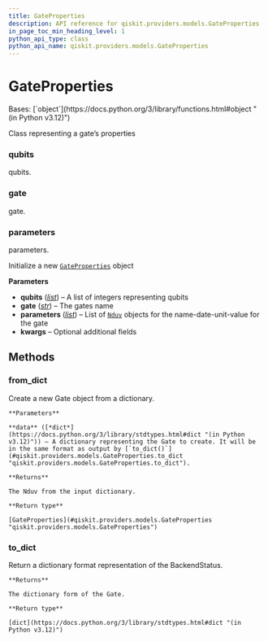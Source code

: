 ```yaml
---
title: GateProperties
description: API reference for qiskit.providers.models.GateProperties
in_page_toc_min_heading_level: 1
python_api_type: class
python_api_name: qiskit.providers.models.GateProperties
---
```


# GateProperties

<Class id="qiskit.providers.models.GateProperties" isDedicatedPage={true} github="https://github.com/Qiskit/qiskit/tree/stable/1.2/qiskit/providers/models/backendproperties.py#L89-L159" signature="qiskit.providers.models.GateProperties(qubits, gate, parameters, **kwargs)" modifiers="class">
  Bases: [`object`](https://docs.python.org/3/library/functions.html#object "(in Python v3.12)")

  Class representing a gate’s properties

  ### qubits

  <Attribute id="qiskit.providers.models.GateProperties.qubits">
    qubits.
  </Attribute>

  ### gate

  <Attribute id="qiskit.providers.models.GateProperties.gate">
    gate.
  </Attribute>

  ### parameters

  <Attribute id="qiskit.providers.models.GateProperties.parameters">
    parameters.
  </Attribute>

  Initialize a new [`GateProperties`](#qiskit.providers.models.GateProperties "qiskit.providers.models.GateProperties") object

  **Parameters**

  *   **qubits** ([*list*](https://docs.python.org/3/library/stdtypes.html#list "(in Python v3.12)")) – A list of integers representing qubits
  *   **gate** ([*str*](https://docs.python.org/3/library/stdtypes.html#str "(in Python v3.12)")) – The gates name
  *   **parameters** ([*list*](https://docs.python.org/3/library/stdtypes.html#list "(in Python v3.12)")) – List of [`Nduv`](qiskit.providers.models.Nduv "qiskit.providers.models.Nduv") objects for the name-date-unit-value for the gate
  *   **kwargs** – Optional additional fields

  ## Methods

  ### from\_dict

  <Function id="qiskit.providers.models.GateProperties.from_dict" github="https://github.com/Qiskit/qiskit/tree/stable/1.2/qiskit/providers/models/backendproperties.py#L122-L140" signature="from_dict(data)" modifiers="classmethod">
    Create a new Gate object from a dictionary.

    **Parameters**

    **data** ([*dict*](https://docs.python.org/3/library/stdtypes.html#dict "(in Python v3.12)")) – A dictionary representing the Gate to create. It will be in the same format as output by [`to_dict()`](#qiskit.providers.models.GateProperties.to_dict "qiskit.providers.models.GateProperties.to_dict").

    **Returns**

    The Nduv from the input dictionary.

    **Return type**

    [GateProperties](#qiskit.providers.models.GateProperties "qiskit.providers.models.GateProperties")
  </Function>

  ### to\_dict

  <Function id="qiskit.providers.models.GateProperties.to_dict" github="https://github.com/Qiskit/qiskit/tree/stable/1.2/qiskit/providers/models/backendproperties.py#L142-L153" signature="to_dict()">
    Return a dictionary format representation of the BackendStatus.

    **Returns**

    The dictionary form of the Gate.

    **Return type**

    [dict](https://docs.python.org/3/library/stdtypes.html#dict "(in Python v3.12)")
  </Function>
</Class>

